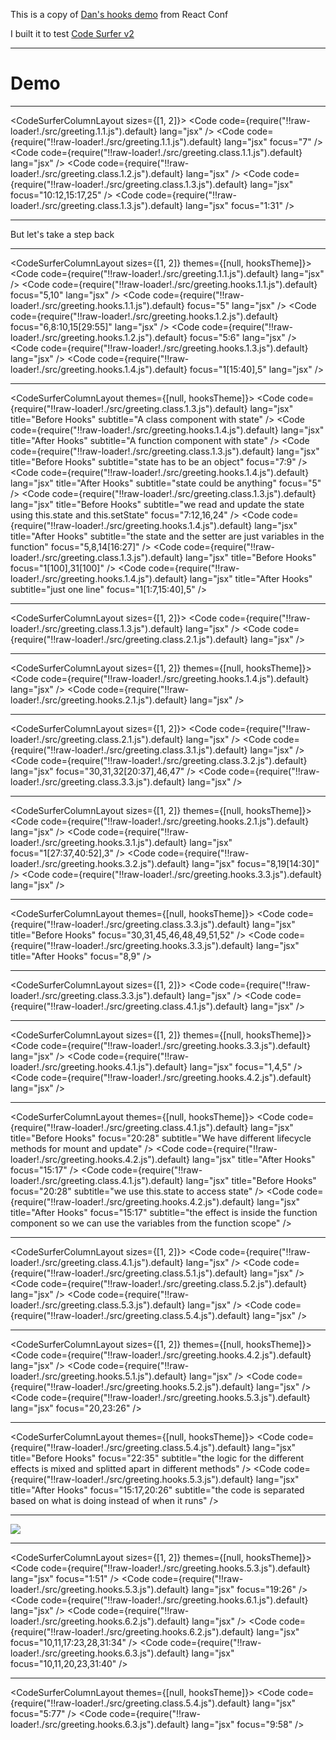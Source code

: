 
This is a copy of [Dan's hooks demo](https://youtu.be/dpw9EHDh2bM?t=1051) from React Conf

I built it to test [Code Surfer v2](https://github.com/pomber/code-surfer/pull/58)

---

# Demo

---

<CodeSurferColumnLayout sizes={[1, 2]}>
  <Step subtitle="Here is a simple React component">
    <GreetingLoader />
    <Code
      code={require("!!raw-loader!./src/greeting.1.1.js").default}
      lang="jsx"
    />
  </Step>
  <Step subtitle="we want to make the 'name' editable">
    <GreetingLoader />
    <Code
      code={require("!!raw-loader!./src/greeting.1.1.js").default}
      lang="jsx"
      focus="7"
    />
  </Step>
  <Step subtitle="so we turn the component into a class">
    <GreetingLoader version="class.1.1" />
    <Code
      code={require("!!raw-loader!./src/greeting.class.1.1.js").default}
      lang="jsx"
    />
  </Step>
  <Step subtitle="add some state">
    <GreetingLoader version="class.1.2" />
    <Code
      code={require("!!raw-loader!./src/greeting.class.1.2.js").default}
      lang="jsx"
    />
  </Step>
  <Step subtitle="and add a change handler that calls setState">
    <GreetingLoader version="class.1.3" />
    <Code
      code={require("!!raw-loader!./src/greeting.class.1.3.js").default}
      lang="jsx"
      focus="10:12,15:17,25"
    />
  </Step>
  <Step subtitle="we can now edit the name and it should work">
    <GreetingLoader version="class.1.3" />
    <Code
      code={require("!!raw-loader!./src/greeting.class.1.3.js").default}
      lang="jsx"
      focus="1:31"
    />
  </Step>
</CodeSurferColumnLayout>

---

But let's take a step back

---

<CodeSurferColumnLayout sizes={[1, 2]} themes={[null, hooksTheme]}>
  <Step subtitle="what if we didn't have to write a class when we want to use state?">
    <GreetingLoader theme={hooksTheme} />
    <Code
      code={require("!!raw-loader!./src/greeting.1.1.js").default}
      lang="jsx"
    />
  </Step>
  <Step subtitle="we want to render an input with the name as the value">
    <GreetingLoader theme={hooksTheme} />
    <Code
      code={require("!!raw-loader!./src/greeting.hooks.1.1.js").default}
      focus="5,10"
      lang="jsx"
    />
  </Step>
  <Step subtitle="we don't know where to get name from, we'll fill it in later">
    <GreetingLoader theme={hooksTheme} />
    <Code
      code={require("!!raw-loader!./src/greeting.hooks.1.1.js").default}
      focus="5"
      lang="jsx"
    />
  </Step>
  <Step subtitle="we also need a way to update the name when the input changes">
    <GreetingLoader theme={hooksTheme} />
    <Code
      code={require("!!raw-loader!./src/greeting.hooks.1.2.js").default}
      focus="6,8:10,15[29:55]"
      lang="jsx"
    />
  </Step>
  <Step subtitle="name and setName are closely related, let's put them together">
    <GreetingLoader theme={hooksTheme} />
    <Code
      code={require("!!raw-loader!./src/greeting.hooks.1.2.js").default}
      focus="5:6"
      lang="jsx"
    />
  </Step>
  <Step subtitle="where do we get name and setName from?">
    <GreetingLoader theme={hooksTheme} />
    <Code
      code={require("!!raw-loader!./src/greeting.hooks.1.3.js").default}
      lang="jsx"
    />
  </Step>
  <Step subtitle="what if we could just **use** state from React?">
    <GreetingLoader version="hooks.1.4" theme={hooksTheme} />
    <Code
      code={require("!!raw-loader!./src/greeting.hooks.1.4.js").default}
      focus="1[15:40],5"
      lang="jsx"
    />
  </Step>
</CodeSurferColumnLayout>

---

<CodeSurferColumnLayout themes={[null, hooksTheme]}>
  <Step>
    <Code
      code={require("!!raw-loader!./src/greeting.class.1.3.js").default}
      lang="jsx"
      title="Before Hooks"
      subtitle="A class component with state"
    />
    <Code
      code={require("!!raw-loader!./src/greeting.hooks.1.4.js").default}
      lang="jsx"
      title="After Hooks"
      subtitle="A function component with state"
    />
  </Step>
  <Step>
    <Code
      code={require("!!raw-loader!./src/greeting.class.1.3.js").default}
      lang="jsx"
      title="Before Hooks"
      subtitle="state has to be an object"
      focus="7:9"
    />
    <Code
      code={require("!!raw-loader!./src/greeting.hooks.1.4.js").default}
      lang="jsx"
      title="After Hooks"
      subtitle="state could be anything"
      focus="5"
    />
  </Step>
  <Step>
    <Code
      code={require("!!raw-loader!./src/greeting.class.1.3.js").default}
      lang="jsx"
      title="Before Hooks"
      subtitle="we read and update the state using this.state and this.setState"
      focus="7:12,16,24"
    />
    <Code
      code={require("!!raw-loader!./src/greeting.hooks.1.4.js").default}
      lang="jsx"
      title="After Hooks"
      subtitle="the state and the setter are just variables in the function"
      focus="5,8,14[16:27]"
    />
  </Step>
  <Step subtitle="What is useState exactly? useState is a hook, a function provided by React that lets you hook into React features from your function components">
    <Code
      code={require("!!raw-loader!./src/greeting.class.1.3.js").default}
      lang="jsx"
      title="Before Hooks"
      focus="1[100],31[100]"
    />
    <Code
      code={require("!!raw-loader!./src/greeting.hooks.1.4.js").default}
      lang="jsx"
      title="After Hooks"
      subtitle="just one line"
      focus="1[1:7,15:40],5"
    />
  </Step>
</CodeSurferColumnLayout>

---

<CodeSurferColumnLayout sizes={[1, 2]}>
  <Step subtitle="Now we want to add a second field for the surname">
    <GreetingLoader version="class.1.3" />
    <Code
      code={require("!!raw-loader!./src/greeting.class.1.3.js").default}
      lang="jsx"
    />
  </Step>
  <Step subtitle="so we add another key to the state and copy all the boilerplate">
    <GreetingLoader version="class.2.1" />
    <Code
      code={require("!!raw-loader!./src/greeting.class.2.1.js").default}
      lang="jsx"
    />
  </Step>
</CodeSurferColumnLayout>

---

<CodeSurferColumnLayout sizes={[1, 2]} themes={[null, hooksTheme]}>
  <Step subtitle="Let's do the same with hooks">
    <GreetingLoader version="hooks.1.4" theme={hooksTheme} />
    <Code
      code={require("!!raw-loader!./src/greeting.hooks.1.4.js").default}
      lang="jsx"
    />
  </Step>
  <Step subtitle="we just declare a second state for surname and render it">
    <GreetingLoader version="hooks.2.1" theme={hooksTheme} />
    <Code
      code={require("!!raw-loader!./src/greeting.hooks.2.1.js").default}
      lang="jsx"
    />
  </Step>
</CodeSurferColumnLayout>

---

<CodeSurferColumnLayout sizes={[1, 2]}>
  <Step subtitle="Let's read stuff from context">
    <GreetingLoader version="class.2.1" />
    <Code
      code={require("!!raw-loader!./src/greeting.class.2.1.js").default}
      lang="jsx"
    />
  </Step>
  <Step subtitle="first we import the context from another file">
    <GreetingLoader version="class.3.1" />
    <Code
      code={require("!!raw-loader!./src/greeting.class.3.1.js").default}
      lang="jsx"
    />
  </Step>
  <Step subtitle="we get the theme using the context render prop API">
    <GreetingLoader version="class.3.2" />
    <Code
      code={require("!!raw-loader!./src/greeting.class.3.2.js").default}
      lang="jsx"
      focus="30,31,32[20:37],46,47"
    />
  </Step>
  <Step subtitle="and do the same with the locale">
    <GreetingLoader version="class.3.3" />
    <Code
      code={require("!!raw-loader!./src/greeting.class.3.3.js").default}
      lang="jsx"
    />
  </Step>
</CodeSurferColumnLayout>

---

<CodeSurferColumnLayout sizes={[1, 2]} themes={[null, hooksTheme]}>
  <Step subtitle="How could we do the same with hooks?">
    <GreetingLoader version="hooks.2.1" theme={hooksTheme} />
    <Code
      code={require("!!raw-loader!./src/greeting.hooks.2.1.js").default}
      lang="jsx"
    />
  </Step>
  <Step subtitle="we import useContext from React">
    <GreetingLoader version="hooks.3.1" theme={hooksTheme} />
    <Code
      code={require("!!raw-loader!./src/greeting.hooks.3.1.js").default}
      lang="jsx"
      focus="1[27:37,40:52],3"
    />
  </Step>
  <Step subtitle="we can get the theme (and subscribe to updates) by just using the hook">
    <GreetingLoader version="hooks.3.2" theme={hooksTheme} />
    <Code
      code={require("!!raw-loader!./src/greeting.hooks.3.2.js").default}
      lang="jsx"
      focus="8,19[14:30]"
    />
  </Step>
  <Step subtitle="">
    <GreetingLoader version="hooks.3.3" theme={hooksTheme} />
    <Code
      code={require("!!raw-loader!./src/greeting.hooks.3.3.js").default}
      lang="jsx"
    />
  </Step>
</CodeSurferColumnLayout>

---

<CodeSurferColumnLayout themes={[null, hooksTheme]}>
  <Step subtitle="with the context hook we get rid of the render prop wrapper">
    <Code
      code={require("!!raw-loader!./src/greeting.class.3.3.js").default}
      lang="jsx"
      title="Before Hooks"
      focus="30,31,45,46,48,49,51,52"
    />
    <Code
      code={require("!!raw-loader!./src/greeting.hooks.3.3.js").default}
      lang="jsx"
      title="After Hooks"
      focus="8,9"
    />
  </Step>
</CodeSurferColumnLayout>

---

<CodeSurferColumnLayout sizes={[1, 2]}>
  <Step subtitle="Let's now update the document title using lifecycle methods">
    <GreetingLoader version="class.3.3" />
    <Code
      code={require("!!raw-loader!./src/greeting.class.3.3.js").default}
      lang="jsx"
    />
  </Step>
  <Step subtitle="we do it by implementing componentDidMount and componentDidUpdate">
    <GreetingLoader version="class.4.1" />
    <Code
      code={require("!!raw-loader!./src/greeting.class.4.1.js").default}
      lang="jsx"
    />
  </Step>
</CodeSurferColumnLayout>

---

<CodeSurferColumnLayout sizes={[1, 2]} themes={[null, hooksTheme]}>
  <Step subtitle="How do we do this with hooks?">
    <GreetingLoader version="hooks.3.3" theme={hooksTheme} />
    <Code
      code={require("!!raw-loader!./src/greeting.hooks.3.3.js").default}
      lang="jsx"
    />
  </Step>
  <Step subtitle="we have the useEffect hook">
    <GreetingLoader version="hooks.4.1" theme={hooksTheme} />
    <Code
      code={require("!!raw-loader!./src/greeting.hooks.4.1.js").default}
      lang="jsx"
      focus="1,4,5"
    />
  </Step>
  <Step subtitle="we pass a function that will run after every update and after the initial render">
    <GreetingLoader version="hooks.4.2" theme={hooksTheme} />
    <Code
      code={require("!!raw-loader!./src/greeting.hooks.4.2.js").default}
      lang="jsx"
    />
  </Step>
</CodeSurferColumnLayout>

---

<CodeSurferColumnLayout themes={[null, hooksTheme]}>
  <Step>
    <Code
      code={require("!!raw-loader!./src/greeting.class.4.1.js").default}
      lang="jsx"
      title="Before Hooks"
      focus="20:28"
      subtitle="We have different lifecycle methods for mount and update"
    />
    <Code
      code={require("!!raw-loader!./src/greeting.hooks.4.2.js").default}
      lang="jsx"
      title="After Hooks"
      focus="15:17"
    />
  </Step>
  <Step>
    <Code
      code={require("!!raw-loader!./src/greeting.class.4.1.js").default}
      lang="jsx"
      title="Before Hooks"
      focus="20:28"
      subtitle="we use this.state to access state"
    />
    <Code
      code={require("!!raw-loader!./src/greeting.hooks.4.2.js").default}
      lang="jsx"
      title="After Hooks"
      focus="15:17"
      subtitle="the effect is inside the function component so we can use the variables from the function scope"
    />
  </Step>
</CodeSurferColumnLayout>

---

<CodeSurferColumnLayout sizes={[1, 2]}>
  <Step subtitle="Now we want to subscribe to the windows resize event">
    <GreetingLoader version="class.4.1" />
    <Code
      code={require("!!raw-loader!./src/greeting.class.4.1.js").default}
      lang="jsx"
    />
  </Step>
  <Step subtitle="we add the window width to the state">
    <GreetingLoader version="class.5.1" />
    <Code
      code={require("!!raw-loader!./src/greeting.class.5.1.js").default}
      lang="jsx"
    />
  </Step>
  <Step subtitle="add a row to render it">
    <GreetingLoader version="class.5.2" />
    <Code
      code={require("!!raw-loader!./src/greeting.class.5.2.js").default}
      lang="jsx"
    />
  </Step>
  <Step subtitle="add a listener when the component mounts">
    <GreetingLoader version="class.5.3" />
    <Code
      code={require("!!raw-loader!./src/greeting.class.5.3.js").default}
      lang="jsx"
    />
  </Step>
  <Step subtitle="and remove the listener before the component unmounts">
    <GreetingLoader version="class.5.4" />
    <Code
      code={require("!!raw-loader!./src/greeting.class.5.4.js").default}
      lang="jsx"
    />
  </Step>
</CodeSurferColumnLayout>

---

<CodeSurferColumnLayout sizes={[1, 2]} themes={[null, hooksTheme]}>
  <Step subtitle="Let's do the same with hooks">
    <GreetingLoader version="hooks.4.2" theme={hooksTheme} />
    <Code
      code={require("!!raw-loader!./src/greeting.hooks.4.2.js").default}
      lang="jsx"
    />
  </Step>
  <Step subtitle="first we use a new state for the width">
    <GreetingLoader version="hooks.5.1" theme={hooksTheme} />
    <Code
      code={require("!!raw-loader!./src/greeting.hooks.5.1.js").default}
      lang="jsx"
    />
  </Step>
  <Step subtitle="then we use a second effect for handling the resize">
    <GreetingLoader version="hooks.5.2" theme={hooksTheme} />
    <Code
      code={require("!!raw-loader!./src/greeting.hooks.5.2.js").default}
      lang="jsx"
    />
  </Step>
  <Step subtitle="we can specify a clean up function, in the same effect, by returning it">
    <GreetingLoader version="hooks.5.3" theme={hooksTheme} />
    <Code
      code={require("!!raw-loader!./src/greeting.hooks.5.3.js").default}
      lang="jsx"
      focus="20,23:26"
    />
  </Step>
</CodeSurferColumnLayout>

---

<CodeSurferColumnLayout themes={[null, hooksTheme]}>
  <Step>
    <Code
      code={require("!!raw-loader!./src/greeting.class.5.4.js").default}
      lang="jsx"
      title="Before Hooks"
      focus="22:35"
      subtitle="the logic for the different effects is mixed and splitted apart in different methods"
    />
    <Code
      code={require("!!raw-loader!./src/greeting.hooks.5.3.js").default}
      lang="jsx"
      title="After Hooks"
      focus="15:17,20:26"
      subtitle="the code is separated based on what is doing instead of when it runs"
    />
  </Step>
</CodeSurferColumnLayout>

---

<Image src="./onemorething.jpg" />

---

<CodeSurferColumnLayout sizes={[1, 2]} themes={[null, hooksTheme]}>
  <Step subtitle="this function is getting pretty large">
    <GreetingLoader version="hooks.5.3" theme={hooksTheme} />
    <Code
      code={require("!!raw-loader!./src/greeting.hooks.5.3.js").default}
      lang="jsx"
      focus="1:51"
    />
  </Step>
  <Step subtitle="hook calls are just function calls">
    <GreetingLoader version="hooks.5.3" theme={hooksTheme} />
    <Code
      code={require("!!raw-loader!./src/greeting.hooks.5.3.js").default}
      lang="jsx"
      focus="19:26"
    />
  </Step>
  <Step subtitle="so we can extract them">
    <GreetingLoader version="hooks.6.1" theme={hooksTheme} />
    <Code
      code={require("!!raw-loader!./src/greeting.hooks.6.1.js").default}
      lang="jsx"
    />
  </Step>
  <Step subtitle="">
    <GreetingLoader version="hooks.6.2" theme={hooksTheme} />
    <Code
      code={require("!!raw-loader!./src/greeting.hooks.6.2.js").default}
      lang="jsx"
    />
  </Step>
  <Step subtitle="we can also reduce duplication">
    <GreetingLoader version="hooks.6.2" theme={hooksTheme} />
    <Code
      code={require("!!raw-loader!./src/greeting.hooks.6.2.js").default}
      lang="jsx"
      focus="10,11,17:23,28,31:34"
    />
  </Step>
  <Step subtitle="">
    <GreetingLoader version="hooks.6.3" theme={hooksTheme} />
    <Code
      code={require("!!raw-loader!./src/greeting.hooks.6.3.js").default}
      lang="jsx"
      focus="10,11,20,23,31:40"
    />
  </Step>
</CodeSurferColumnLayout>

---

<CodeSurferColumnLayout themes={[null, hooksTheme]}>
  <Step>
    <Code
      code={require("!!raw-loader!./src/greeting.class.5.4.js").default}
      lang="jsx"
      focus="5:77"
    />
    <Code
      code={require("!!raw-loader!./src/greeting.hooks.6.3.js").default}
      lang="jsx"
      focus="9:58"
    />
  </Step>
</CodeSurferColumnLayout>
